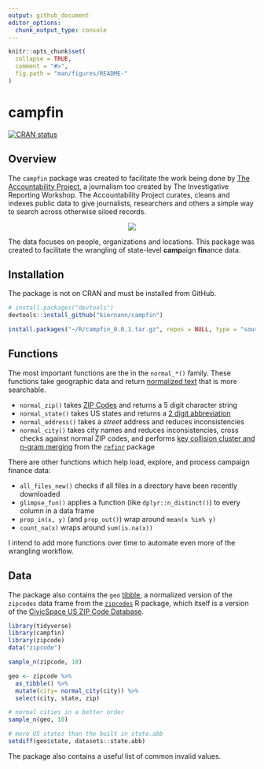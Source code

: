 ```yaml
---
output: github_document
editor_options: 
  chunk_output_type: console
---
```


<!-- README.md is generated from README.Rmd. Please edit that file -->

```r
knitr::opts_chunk$set(
  collapse = TRUE,
  comment = "#>",
  fig.path = "man/figures/README-"
)
```

# campfin

[![CRAN status](https://www.r-pkg.org/badges/version/whatr)](https://cran.r-project.org/package=campfin)

## Overview

The `campfin` package was created to facilitate the work being done by 
[The Accountability Project][01], a journalism too created by The Investigative Reporting Workshop.
The Accountability Project curates, cleans and indexes public data to give journalists, researchers
and others a simple way to search across otherwise siloed records. 

<p align="center">
  <img src="https://investigativereportingworkshop.org/wp-content/uploads/2019/07/ap-logo-400x132.png">
</p>

The data focuses on people, organizations and locations. This package was created to facilitate the
wrangling of state-level **camp**aign **fin**ance data.

[01]: https://www.publicaccountability.org/ "tap"
[02]: https://investigativereportingworkshop.org/ "irw"

## Installation

The package is not on CRAN and must be installed from GitHub.

```r
# install.packages("devtools")
devtools::install_github("kiernann/campfin")
```

```r
install.packages("~/R/campfin_0.0.1.tar.gz", repos = NULL, type = "source")
```

## Functions

The most important functions are the in the `normal_*()` family. These functions take geographic
data and return [normalized text][03] that is more searchable.

* `normal_zip()` takes [ZIP Codes][04] and returns a 5 digit character string
* `normal_state()` takes US states and returns a [2 digit abbreviation][05]
* `normal_address()` takes a _street_ address and reduces inconsistencies
* `normal_city()` takes city names and reduces inconsistencies, cross checks against normal ZIP codes, and performs [key collision cluster and n-gram merging][06] from the [`refinr`][07] package

[03]: https://en.wikipedia.org/wiki/Text_normalization "text_normal"
[04]: https://en.wikipedia.org/wiki/ZIP_Code "zip_code"
[05]: https://en.wikipedia.org/wiki/List_of_U.S._state_abbreviations "state_abbs"
[06]: https://github.com/OpenRefine/OpenRefine/wiki/Clustering-In-Depth "open_refine"
[07]: https://github.com/ChrisMuir/refinr "refinr"

There are other functions which help load, explore, and process campaign finance data:

* `all_files_new()` checks if all files in a directory have been recently downloaded
* `glimpse_fun()` applies a function (like `dplyr::n_distinct()`) to every column in a data frame
* `prop_in(x, y)` (and `prop_out()`) wrap around `mean(x %in% y)`
* `count_na(x)` wraps around `sum(is.na(x))`

I intend to add more functions over time to automate even more of the wrangling workflow.

## Data

The package also contains the `geo` [tibble][08], a normalized version of the `zipcodes` data frame
from the [`zipcodes`][09] R package, which itself is a version of the 
[CivicSpace US ZIP Code Database][10].

[08]: https://tibble.tidyverse.org/ "tibble"
[09]: https://cran.r-project.org/web/packages/zipcode/ "zip_pkg"
[10]: https://boutell.com/zipcodes/ "civic_space"

```r
library(tidyverse)
library(campfin)
library(zipcode)
data("zipcode")

sample_n(zipcode, 10)

geo <- zipcode %>%
  as_tibble() %>% 
  mutate(city= normal_city(city)) %>%
  select(city, state, zip)

# normal cities in a better order
sample_n(geo, 10)

# more US states than the built in state.abb
setdiff(geo$state, datasets::state.abb)
```

The package also contains a useful list of common invalid values.

```r

```

